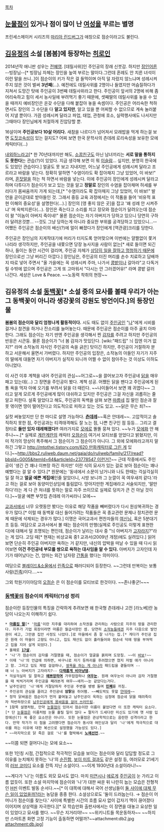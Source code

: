 [[목차]]
== [[눈물점]]이 있거나 점이 많이 난 [[여성]]을 부르는 별명 ==
프린세스메이커 시리즈의 [[마리아 린드버그]]가 애칭으로 점순이라고도 불린다.

== [[김유정]]의 소설 [봄봄]에 등장하는 [[히로인]] ==
2014년작 애니판 성우는 [[전혜영]].
[데릴사위]인 주인공의 장래 신붓감. 하지만 [[장인]]어른 --빙장님--[* 빙장님 자체는 장인을 높여 부르는 말이다.그런데 혼례도 안 치른 녀석이 이런 말을 쓰니..]이 점순이의 키가 작은 걸 들먹이며 아직 덜 자랐지 않느냐며 성례시켜 주지 않은 것이 벌써 '''3년째'''(…). 예전에도 데릴사위를 2명이나 들였지만 머슴질하다가 지쳐서 도망간 탓에 주인공이 3번째 데릴사위라고 한다. 주인공이 앞서의 2명에 비해 좀 어리숙하고 힘이 세서 농사일에 부려먹기 좋기 때문에, 셋째딸의 데릴사위를 놓을 수 있을 때까지 예비장인은 온갖 수단을 다해 붙잡아 놓을 속셈이다. 주인공은 어리숙한 척하면서도 장인의 그 수단을 다 '''알고 있지만''', 알고 있을 뿐 어찌할 수 없으므로 계속 눌러붙어 지낼 뿐이다. 가끔 성례시켜 달라고 파업, 태업, 관청에 호소, 실력행사에도 나서지만 그때마다 장인님에게 처절하게 진압당할 뿐.

16살이며 '''주인공보다 10살 어리다.''' 새참을 나르다가 넘어져서 모래밥을 먹게 하는걸 보면 [[도짓코]]속성이 있는 걸지도? 어찌 보면 한국 문학사의 츤데레 로리속성을 보유한 모에 캐릭터다(...)

[[내외]]하느라고[* 한 70년대까지만 해도, [[소꿉친구]]도 아닌 남녀끼리는 '''서로 말을 통하지도 못한다'''는 관습(?)이 있었다. 지금 생각해 보면 이 뭐 [[이슬람]]... 싶지만, 분명히 한국에도 있었던 관습이다.] 얼굴도 못 보고 지내지만, 어느날 주인공에게 성례시켜 달라고 조르라고 바람을 넣는다. 정확히 말하면 "수염이라도 확 잡아채지 그냥 있었어, 이 바보!" 라며, [[혼잣말]]을 하는 척 하면서 바람을 넣는다. 이에 주인공이 장인에게 성례시켜 달라고 하며 다투다가 점순이가 보고 있는 것을 알고 '''정말로''' 장인의 수염을 잡아채며 허세를 부리다가 몸싸움까지 가게 되는데,[* "수염이라도 확 잡아채지 그냥 있었어, 이 바보!" 발언을 곧이곧대로 받아들인 것. 그래서 중등 교육 과정에서는 이 작품을 들어 '비유적 표현 이해의 중요성'을 설명한다(…).] 장인의 [영 좋지 않은 곳]을 잡고 '왜 성례 안 시켜주냐' 며 윽박지른다(…). 장인은 죽는다고 소리를 치고 장모와 점순이가 달려오는데 점순이 왈 "이놈이 아버지 죽이네!" 물론 점순이는 자기 아버지가 당하고 있으니 당연히 구하러 달려온것뿐... --것도 그냥 당하는게 아니라 중요한 부위를 공격당하고 있었으니...-- 어쨌든 주인공은 점순이의 배신(?)에 얼이 빠졌다가 장인에게 [역관광]크리를 당한다.

주인공은 장인님의 지게작대기에 머리가 터지도록 얻어맞으며 이번에는 얄짤없이 쫓겨나리라 생각하지만, 주인공을 내쫓으면 당장 농사지을 사람이 없는[* 새로 들이면 되긴하나, 들이는 동안 시간이 걸리며, 주인공 자체가 [[호구|상당히 일을 잘하고 멍청하기 때문에]] 장인으로선 그냥 버리긴 아깝다.] 장인님은, 주인공의 터진 머리를 손수 치료하고 담배까지 따로 넣어 주면서 "올 가을에는 꼭 성례시켜 주마, 나가서 [[콩]]밭이나 갈아라"고 다독거릴 수밖에 없으며 주인공은 그게 또 고마워서 "다시는 안 그러겠어유!" 라며 콩밭 갈러 나간다. 세상은 Love & Peace. ~~노동력 착취의 현장~~

== 김유정의 소설 [[동백꽃#s-3|동백꽃]][* 소설 중의 묘사를 볼때 우리가 아는 그 동백꽃이 아니라 생강꽃의 강원도 방언이다.]의 등장인물 ==
'''봄봄의 점순이와 달리 엄청나게 활동적이다.''' 시도 때도 없이 [[주인공]]인 "[[나]]"에게 시비를 걸거나 참견을 하거나 잔소리를 늘어놓는다. 때문에 주인공은 점순이를 아주 골치 아파한다. 그래도 점순이는 자기 딴엔 주인공을 생각해서 찐 [[감자]]를 주려고 하지만 주인공의 반응은 시큰둥. 물론 점순이가 "너 봄 감자가 맛있단다. [wiki:"패드립" 늬 집엔 이거 없지?" 라며 소작농의 자식인 주인공의 속을 긁은] 탓이긴 하지만, 주인공이 거절하자 분하고 서운해서 울면서 가버렸다. 하지만 주인공의 입장은, 소작농의 아들인 자기가 지주의 딸에게 대들면 자기 아버지가 실직자 되니까 어쩔 수 없이 참아주는 것 이상도 이하도 아니었다.

이 사건 이후 계책을 내어 주인공의 관심~~어그로~~을 끌어보고자 주인공네 [[닭]]을 매우 패고 있는데(…) 그 장면을 주인공이 봤다. 계책 성공. 어쨌든 닭을 팬다고 주인공에게 된통 욕을 먹자 아예 오기를 부려서 닭을 더 때린다. ~~나이들어서 보면 꽤 귀엽다~~ 그리고 알게 모르게 주인공에게 많이 대쉬하고 있지만 주인공은 그걸 자신을 괴롭히는 줄 알고 피한다. 설혹 알았다고 해도, 주인공의 독백을 살펴 보면 [[마름]]네 집 딸인 점순과 잘못 엮이면 땅이 떨어진다고 의도적으로 피하고 있는 것도 있고. ~~닭은 무슨 죄?~~

실컷 써놓았지만 단 한 마디로 설명 가능하다. '''[[츤데레]]'''~~혹은 얀데레~~. 고압적이고 솔직하지 못한 점, 주인공과는 티격태격해도 잘 노는 점, 나쁜 친구인 점 등등… 그리고 결정타로 '''둘만 있자 데레해졌다!!''' 여러가지로 [[모에]]로 똘똘 뭉쳐 있다. ~~누가 [[모에화]] 안 해주나~~.[* 실제로 [[계란계란]]의 캐릭터 [[오점순]]이 여기서 모티브를 얻었다고 밝혔지만, 이미 작가의 망상이 폭주해서 그 점순이가 그 점순이가 아니다. 그 외에 모에화라고까지 말하긴 그렇고 [[http://mtothej.tistory.com/620 만화캐릭터로 그린 게]] 있다.]~~[[http://bbs2.ruliweb.daum.net/gaia/do/ruliweb/family/217/read?bbsId=G005&itemId=64&articleId=23778547 이런거?]]~~ 근데 작중에서도 주인공이 '생긴 건 꽤나 이쁘장 하긴 하지만' 이란 식의 묘사가 있는 걸로 보아 점순이는 꽤나 예뻤다는 걸 알 수 있다.[* 원문에는 '동네에서 소문이 났거니와 나도 한때는 걱실걱실히 일 잘 하고 '''얼굴 예쁜 계집애'''인줄 알았더니, 시방 보니까 그 눈깔이 꼭 여우새끼 같다.'라고 하는 걸로 보아 동양미인상임에 틀림없다. 망아지만한 계집애라고 서술되지만, '말만하다'라는 게 다 큰 처녀를 뜻하는 말로 자주 쓰이므로 실제로 덩치가 큰 건 아닐 것이다.]~~얼굴 예쁜 부잣집 츤데레 아가씨라니 모에~~

[[교과서]]에서 너무 오랫동안 봤다는 이유로 해당 작품을 빼버렸다가 다시 원상복귀하는 경우가 많다.[* 이럴 때 동백꽃 대신 들어가려는 작품들은 꼭 종교관련 문제나 정치관련 문제 때문에 삭제되는 경우가 많다.] 이명은 국어교과서 편찬자들의 [[여신]]님, 혹은 5분대기조 등등. 여담으로 교과서에서 볼 때는 점순이의 만행(실제로 주인공도 이렇게 표현한다)에 대해서 덜 조명되는 편인데, 점순이가 날리는 대사 중 "늬 아버지가 [[고자]]라지?"라는 게 있다. 고딩 때[* 현재는 비상교육 중1 교과서(2009년 개정)에도 실려있다.] 읽어보면 단순히 주인공 아버지만 욕하는 거 같지만, 내신의 압박을 떠날 수 있을 때 다시 읽어보면 '''이건 주인공네 부모를 쌍으로 욕하는 대사임을 알 수 있다.''' 아버지가 고자인데 자기가 태어났다는 건, 엄마는 외간 남자랑 [[간통]]을 했다는 의미이다.

여담으로 [[블레이드 앤 소울|블레이드&소울]]에서 [[블레이드 앤 소울/종족#s-4|린족]]으로 패러디되어 등장한다. ~~그런데 만복이는 보통 사람([[블레이드 앤 소울/종족|진족]])이다….~~

그외 학원기이야담의 [[오점순]] 은 이 점순이를 모티브로 한것이다. ~~존나좋군!~~~




=== [[동백꽃#s-3|동백꽃]]의 점순이의 캐릭터(?)성 정리 ===
점순이란 등장인물의 특징을 간략하게 추려보면 왜 한국형 츤데레나 고전 [라노베]란 농담이 나오는지 이해하기 쉽다.

 * '''[[아가씨|마름집 딸]]'''[* '[[마름#s-1|마름]]'이란 지주를 대리하여 소작권을 관리하는 사람으로 지주의 땅을 관리한다. 지주가 기업 회장이라면 마름은 월급사장인 셈. 당연히 [[소작#s-1|소작]]농들에겐 지주 다음으로 발언권이 세고, 그만큼 집안 사정도 나았다.]로 마을에서 좀 잘 나가는 집.[* 게다가 주인공 집은 원래 이 마을이 고향도 아니고, 집도 재산도 없이 흘러들어와 점순네 덕에 땅을 부쳐먹고 집을 지어 살게 되었다.]
 * 올해로 '''[[17세교|17살]]'''.
 * '나'가 점순이의 감자를 거절했을 때, 점순이가 얼굴을 붉히며 도망침. ~~이 [[바보]]!~~
 * 이때 '나'의 언급에 의하면, 바구니로 자기 등허리를 후려쳤으면 쳤지 저럴 애가 아니라고 함. 그리고 입도 제법 걸걸하나, [[욕데레|쌍욕을 하는 게 아니라]] 패드립을 곁들이며 --얘 너 느 아버지가 고자라지?-- '''[[독설가|다채롭게 비아냥댐]]'''.
 * 걱실걱실히 일 잘하고 '''[[미소녀|예쁘장하며]]''' 가무잡잡하나 '''[[여우]]눈'''. 원래 여우눈이 아니라 감자 거절했을 때 씩씩거리며 주인공을 째려본게 여우~~새끼~~눈 같았다는거다.
 * 남주인공인 '나'에게 거절당하자 주인공 주변을 뱅뱅 돌며 '''[[민폐]]'''를 끼침. 
 * 주인공의 관심을 끌려고 주인공네 '''암탉'''을 쥐어팸. ~~빼도박도 못할 [[얀데레]]~~
 * 정작 닭싸움은 점순이가 먼저 붙여놓고 남주인공이 욱하는 심정에 점순네 닭을 때려죽이자 적반하장으로 [[괴력녀|남주인공에게 몸싸움을 걸어 쓰러뜨림]].
 * 1항목 설명처럼, 만약 [[눈물점]]이 있어서 점순이란 이름이 붙었다면 이 또한 캐릭터 요소다.[* 단 [[눈물점]]은 이름처럼 눈물 흘릴 일이 많다 = 팔자가 드세다란 미신도 있기에 옛 사람 입장에선(?) 꼭 좋은 요소만은 아니다. 또한 눈물점은 관상학적으로는 음란한 성격이라고 한다. 만약 작가가 이 점을 고려했다면 점순이가 동시대 여인상과 달리 '나'에게 적극적으로 대쉬를 하는 이유에 대한 복선으로 설정했을 가능성도 있다.]
 * ~~마지막으로 닭 죽은 걸로 '나'를 협박해서 '''[[여왕|노예선언]]'''.~~

~~이쯤 되면 걸어다니는 모에 요소~~

또한 1인칭 시점, 간접적으로 적극적인 모습을 보이는 점순이와 달리 답답할 정도로 그 이유를 눈치채지 못하는 '나'의 [[고자|순진함]], [[Boy meets Girl#s-4|보이 미트 걸]]과도 같은 설정 등, 여러모로 21세기의 [[러브 코미디]] 요소를 잔뜩 지닌 소설이다. ~~이게 1930년대 소설이라니!~~

~~게다가 '나'는 이름도 외모 묘사도 없다. 마치 [[미연시]]나 [[에로게]] [[주인공]]이 눈 가리고 이름 없듯이. 또한 소설 마지막에 점순이와 '나'가 대판 싸운 뒤 나란히 눕는 모습은 전형적인 [[H씬]] 이벤트 발동 순서다.~~[* 이 대목에 대해서 국어 선생님들이 [[섹드립|둘 사이에 대체 무슨 일이 있었을까?]]라는 농담을 종종 한다. 소설상으로도 '둘이 드러눕는다. → 점순이 어머니가 점순이를 찾는다.' 사이에 특별한 시간의 흐름 묘사 없이 갑자기 맥이 끊어졌다 이어지며 상상력을 자극한다.][* 모 학습만화 출판사에서는 이 장면을 대놓고 요상한 일이 있었다고 묘사를 했다. ~~무슨 지거리야!~~ ~~위키니트들 목운동하자~~ ~~하지만 스마트폰 화면 고정 기능이 출동하면 어떨까?~~attachment:db2.jpg  attachment:db.jpg]
